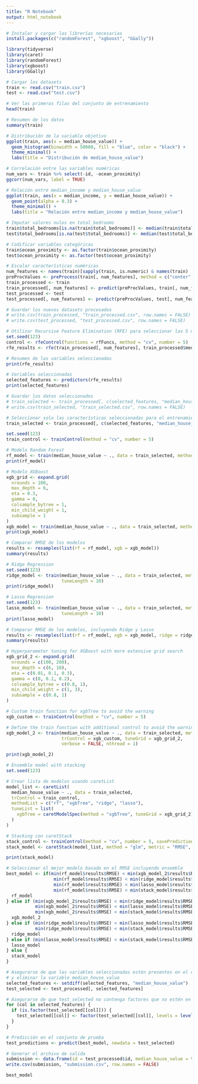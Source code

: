 ```yaml
---
title: "R Notebook"
output: html_notebook
---
```


```r
# Instalar y cargar las librerías necesarias
install.packages(c("randomForest", "xgboost", "GGally"))
```

```r
library(tidyverse)
library(caret)
library(randomForest)
library(xgboost)
library(GGally)
```

```r
# Cargar los datasets
train <- read.csv("train.csv")
test <- read.csv("test.csv")
```

```r
# Ver las primeras filas del conjunto de entrenamiento
head(train)

# Resumen de los datos
summary(train)

# Distribución de la variable objetivo
ggplot(train, aes(x = median_house_value)) +
  geom_histogram(binwidth = 50000, fill = "blue", color = "black") +
  theme_minimal() +
  labs(title = "Distribución de median_house_value")

# Correlación entre las variables numéricas
num_vars <- train %>% select(-id, -ocean_proximity)
ggcorr(num_vars, label = TRUE)

# Relación entre median_income y median_house_value
ggplot(train, aes(x = median_income, y = median_house_value)) +
  geom_point(alpha = 0.3) +
  theme_minimal() +
  labs(title = "Relación entre median_income y median_house_value")
```

```r
# Imputar valores nulos en total_bedrooms
train$total_bedrooms[is.na(train$total_bedrooms)] <- median(train$total_bedrooms, na.rm = TRUE)
test$total_bedrooms[is.na(test$total_bedrooms)] <- median(test$total_bedrooms, na.rm = TRUE)

# Codificar variables categóricas
train$ocean_proximity <- as.factor(train$ocean_proximity)
test$ocean_proximity <- as.factor(test$ocean_proximity)

# Escalar características numéricas
num_features <- names(train)[sapply(train, is.numeric) & names(train) != "median_house_value" & names(train) != "id"]
preProcValues <- preProcess(train[, num_features], method = c("center", "scale"))
train_processed <- train
train_processed[, num_features] <- predict(preProcValues, train[, num_features])
test_processed <- test
test_processed[, num_features] <- predict(preProcValues, test[, num_features])

# Guardar los nuevos datasets procesados
# write.csv(train_processed, "train_processed.csv", row.names = FALSE)
# write.csv(test_processed, "test_processed.csv", row.names = FALSE)
```

```r
# Utilizar Recursive Feature Elimination (RFE) para seleccionar las 5 mejores variables
set.seed(123)
control <- rfeControl(functions = rfFuncs, method = "cv", number = 5)
rfe_results <- rfe(train_processed[, num_features], train_processed$median_house_value, sizes = 5, rfeControl = control)

# Resumen de las variables seleccionadas
print(rfe_results)

# Variables seleccionadas
selected_features <- predictors(rfe_results)
print(selected_features)

# Guardar los datos seleccionados
# train_selected <- train_processed[, c(selected_features, "median_house_value")]
# write.csv(train_selected, "train_selected.csv", row.names = FALSE)
```

```r
# Seleccionar solo las características seleccionadas para el entrenamiento
train_selected <- train_processed[, c(selected_features, "median_house_value")]

set.seed(123)
train_control <- trainControl(method = "cv", number = 5)

# Modelo Random Forest
rf_model <- train(median_house_value ~ ., data = train_selected, method = "rf", trControl = train_control)
print(rf_model)

# Modelo XGBoost
xgb_grid <- expand.grid(
  nrounds = 100,
  max_depth = 6,
  eta = 0.3,
  gamma = 0,
  colsample_bytree = 1,
  min_child_weight = 1,
  subsample = 1
)
xgb_model <- train(median_house_value ~ ., data = train_selected, method = "xgbTree", trControl = train_control, tuneGrid = xgb_grid)
print(xgb_model)

# Comparar RMSE de los modelos
results <- resamples(list(rf = rf_model, xgb = xgb_model))
summary(results)
```

```r
# Ridge Regression
set.seed(123)
ridge_model <- train(median_house_value ~ ., data = train_selected, method = "ridge", trControl = train_control, 
                     tuneLength = 10)
print(ridge_model)

# Lasso Regression
set.seed(123)
lasso_model <- train(median_house_value ~ ., data = train_selected, method = "lasso", trControl = train_control, 
                     tuneLength = 10)
print(lasso_model)

# Comparar RMSE de los modelos, incluyendo Ridge y Lasso
results <- resamples(list(rf = rf_model, xgb = xgb_model, ridge = ridge_model, lasso = lasso_model))
summary(results)
```

```r
# Hyperparameter tuning for XGBoost with more extensive grid search
xgb_grid_2 <- expand.grid(
  nrounds = c(100, 200),
  max_depth = c(6, 10),
  eta = c(0.01, 0.1, 0.3),
  gamma = c(0, 0.1, 0.2),
  colsample_bytree = c(0.8, 1),
  min_child_weight = c(1, 3),
  subsample = c(0.8, 1)
)

# Custom train function for xgbTree to avoid the warning
xgb_custom <- trainControl(method = "cv", number = 5)

# Define the train function with additional control to avoid the warning
xgb_model_2 <- train(median_house_value ~ ., data = train_selected, method = "xgbTree",
                     trControl = xgb_custom, tuneGrid = xgb_grid_2,
                     verbose = FALSE, nthread = 1)

print(xgb_model_2)
```

```r
# Ensemble model with stacking
set.seed(123)

# Crear lista de modelos usando caretList
model_list <- caretList(
  median_house_value ~ ., data = train_selected,
  trControl = train_control,
  methodList = c("rf", "xgbTree", "ridge", "lasso"),
  tuneList = list(
    xgbTree = caretModelSpec(method = "xgbTree", tuneGrid = xgb_grid_2)
  )
)

# Stacking con caretStack
stack_control <- trainControl(method = "cv", number = 5, savePredictions = "final", classProbs = TRUE)
stack_model <- caretStack(model_list, method = "glm", metric = "RMSE", trControl = stack_control)

print(stack_model)
```

```r
# Seleccionar el mejor modelo basado en el RMSE incluyendo ensemble
best_model <- if(min(rf_model$results$RMSE) < min(xgb_model_2$results$RMSE) & 
                  min(rf_model$results$RMSE) < min(ridge_model$results$RMSE) & 
                  min(rf_model$results$RMSE) < min(lasso_model$results$RMSE) & 
                  min(rf_model$results$RMSE) < min(stack_model$results$RMSE)) {
  rf_model
} else if (min(xgb_model_2$results$RMSE) < min(ridge_model$results$RMSE) & 
           min(xgb_model_2$results$RMSE) < min(lasso_model$results$RMSE) & 
           min(xgb_model_2$results$RMSE) < min(stack_model$results$RMSE)) {
  xgb_model_2
} else if (min(ridge_model$results$RMSE) < min(lasso_model$results$RMSE) & 
           min(ridge_model$results$RMSE) < min(stack_model$results$RMSE)) {
  ridge_model
} else if (min(lasso_model$results$RMSE) < min(stack_model$results$RMSE)) {
  lasso_model
} else {
  stack_model
}

# Asegurarse de que las variables seleccionadas estén presentes en el conjunto de prueba
# y eliminar la variable median_house_value
selected_features <- setdiff(selected_features, "median_house_value")
test_selected <- test_processed[, selected_features]

# Asegurarse de que test_selected no contenga factores que no estén en el train
for (col in selected_features) {
  if (is.factor(test_selected[[col]])) {
    test_selected[[col]] <- factor(test_selected[[col]], levels = levels(train_selected[[col]]))
  }
}

# Predicción en el conjunto de prueba
test_predictions <- predict(best_model, newdata = test_selected)

# Generar el archivo de salida
submission <- data.frame(id = test_processed$id, median_house_value = test_predictions)
write.csv(submission, "submission.csv", row.names = FALSE)
```
```r
best_model
```





